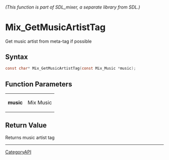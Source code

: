 ====== (This function is part of SDL_mixer, a separate library from SDL.) ======
= Mix_GetMusicArtistTag =

Get music artist from meta-tag if possible 

== Syntax ==

<syntaxhighlight lang='c'>
const char* Mix_GetMusicArtistTag(const Mix_Music *music);
</syntaxhighlight>

== Function Parameters ==

{|
|'''music'''
|Mix Music
|}

== Return Value ==

Returns music artist tag

----
[[CategoryAPI]]


